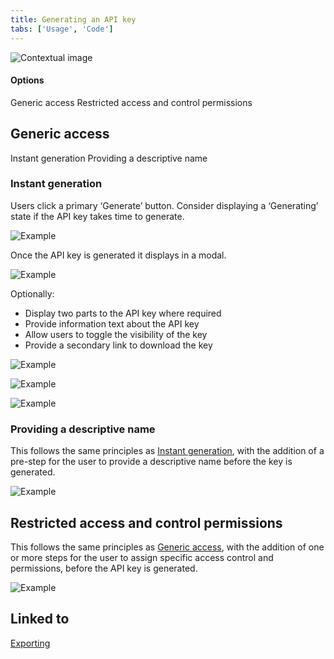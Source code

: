```yaml
---
title: Generating an API key
tabs: ['Usage', 'Code']
---
```


<Row>
  <Column colLg={8}>

![Contextual image](images/1.png)

  </Column>
</Row>

#### Options

<AnchorLinks>
  <AnchorLink>Generic access</AnchorLink>
  <AnchorLink>Restricted access and control permissions</AnchorLink>
</AnchorLinks>

## Generic access

<AnchorLinks small>
  <AnchorLink>Instant generation</AnchorLink>
  <AnchorLink>Providing a descriptive name</AnchorLink>
</AnchorLinks>

### Instant generation

Users click a primary ‘Generate’ button. Consider displaying a ‘Generating’ state if the API key takes time to generate.

<Row>
  <Column colLg={8}>

![Example](images/2.png)

  </Column>
</Row>

Once the API key is generated it displays in a modal.

<Row>
  <Column colLg={8}>

![Example](images/3.png)

  </Column>
</Row>

Optionally:
* Display two parts to the API key where required
* Provide information text about the API key
* Allow users to toggle the visibility of the key
* Provide a secondary link to download the key


<Row>
  <Column colLg={8}>

![Example](images/4.png)

  </Column>
</Row>
<Row>
  <Column colLg={8}>

![Example](images/5.png)

  </Column>
</Row>
<Row>
  <Column colLg={8}>

![Example](images/6.png)

  </Column>
</Row>

### Providing a descriptive name

This follows the same principles as [Instant generation](#instant-generation),
with the addition of a pre-step for the user to provide a descriptive name
before the key is generated.

<Row>
  <Column colLg={8}>

![Example](images/7.png)

  </Column>
</Row>

## Restricted access and control permissions

This follows the same principles as [Generic access](#generic-access),
with the addition of one or more steps for the user to assign specific access
control and permissions, before the API key is generated.

<Row>
  <Column colLg={8}>

![Example](images/8.png)

  </Column>
</Row>

## Linked to

[Exporting](exporting)
